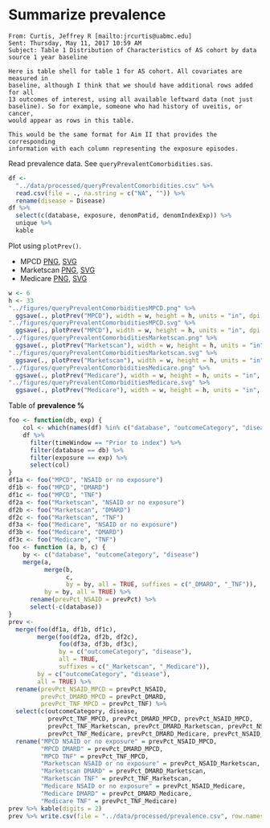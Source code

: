 # Summarize prevalence

```
From: Curtis, Jeffrey R [mailto:jrcurtis@uabmc.edu] 
Sent: Thursday, May 11, 2017 10:59 AM
Subject: Table 1 Distribution of Characteristics of AS cohort by data source 1 year baseline

Here is table shell for table 1 for AS cohort. All covariates are measured in
baseline, although I think that we should have additional rows added for all
13 outcomes of interest, using all available leftward data (not just
baseline). So for example, someone who had history of uveitis, or cancer,
would appear as rows in this table.

This would be the same format for Aim II that provides the corresponding
information with each column representing the exposure episodes.
```

Read prevalence data.
See `queryPrevalentComorbidities.sas`.

```r
df <-
  "../data/processed/queryPrevalentComorbidities.csv" %>% 
  read.csv(file = ., na.string = c("NA", "")) %>% 
  rename(disease = Disease)
df %>% 
  select(c(database, exposure, denomPatid, denomIndexExp)) %>% 
  unique %>% 
  kable
```

Plot using `plotPrev()`.

* MPCD [PNG](../figures/queryPrevalentComorbiditiesMPCD.png), [SVG](../figures/queryPrevalentComorbiditiesMPCD.svg)
* Marketscan [PNG](../figures/queryPrevalentComorbiditiesMarketscan.png), [SVG](../figures/queryPrevalentComorbiditiesMarketscan.svg)
* Medicare [PNG](../figures/queryPrevalentComorbiditiesMedicare.png), [SVG](../figures/queryPrevalentComorbiditiesMedicare.svg)

```r
w <- 6
h <- 33
"../figures/queryPrevalentComorbiditiesMPCD.png" %>% 
  ggsave(., plotPrev("MPCD"), width = w, height = h, units = "in", dpi = 300)
"../figures/queryPrevalentComorbiditiesMPCD.svg" %>% 
  ggsave(., plotPrev("MPCD"), width = w, height = h, units = "in", dpi = 300)
"../figures/queryPrevalentComorbiditiesMarketscan.png" %>% 
  ggsave(., plotPrev("Marketscan"), width = w, height = h, units = "in", dpi = 300)
"../figures/queryPrevalentComorbiditiesMarketscan.svg" %>% 
  ggsave(., plotPrev("Marketscan"), width = w, height = h, units = "in", dpi = 300)
"../figures/queryPrevalentComorbiditiesMedicare.png" %>% 
  ggsave(., plotPrev("Medicare"), width = w, height = h, units = "in", dpi = 300)
"../figures/queryPrevalentComorbiditiesMedicare.svg" %>% 
  ggsave(., plotPrev("Medicare"), width = w, height = h, units = "in", dpi = 300)
```

Table of **prevalence %**

```r
foo <- function(db, exp) {
    col <- which(names(df) %in% c("database", "outcomeCategory", "disease", "prevPct"))
    df %>% 
      filter(timeWindow == "Prior to index") %>% 
      filter(database == db) %>% 
      filter(exposure == exp) %>% 
      select(col)
}
df1a <- foo("MPCD", "NSAID or no exposure")
df1b <- foo("MPCD", "DMARD")
df1c <- foo("MPCD", "TNF")
df2a <- foo("Marketscan", "NSAID or no exposure")
df2b <- foo("Marketscan", "DMARD")
df2c <- foo("Marketscan", "TNF")
df3a <- foo("Medicare", "NSAID or no exposure")
df3b <- foo("Medicare", "DMARD")
df3c <- foo("Medicare", "TNF")
foo <- function (a, b, c) {
    by <- c("database", "outcomeCategory", "disease")
    merge(a, 
          merge(b, 
                c, 
                by = by, all = TRUE, suffixes = c("_DMARD", "_TNF")), 
          by = by, all = TRUE) %>% 
      rename(prevPct_NSAID = prevPct) %>% 
      select(-c(database))
}
prev <- 
  merge(foo(df1a, df1b, df1c), 
        merge(foo(df2a, df2b, df2c),
              foo(df3a, df3b, df3c),
              by = c("outcomeCategory", "disease"),
              all = TRUE,
              suffixes = c("_Marketscan", "_Medicare")),
        by = c("outcomeCategory", "disease"),
        all = TRUE) %>% 
  rename(prevPct_NSAID_MPCD = prevPct_NSAID,
         prevPct_DMARD_MPCD = prevPct_DMARD,
         prevPct_TNF_MPCD = prevPct_TNF) %>%
  select(c(outcomeCategory, disease,
           prevPct_TNF_MPCD, prevPct_DMARD_MPCD, prevPct_NSAID_MPCD,
           prevPct_TNF_Marketscan, prevPct_DMARD_Marketscan, prevPct_NSAID_Marketscan,
           prevPct_TNF_Medicare, prevPct_DMARD_Medicare, prevPct_NSAID_Medicare)) %>% 
  rename("MPCD NSAID or no exposure" = prevPct_NSAID_MPCD,
         "MPCD DMARD" = prevPct_DMARD_MPCD,
         "MPCD TNF" = prevPct_TNF_MPCD,
         "Marketscan NSAID or no exposure" = prevPct_NSAID_Marketscan,
         "Marketscan DMARD" = prevPct_DMARD_Marketscan,
         "Marketscan TNF" = prevPct_TNF_Marketscan,
         "Medicare NSAID or no exposure" = prevPct_NSAID_Medicare,
         "Medicare DMARD" = prevPct_DMARD_Medicare,
         "Medicare TNF" = prevPct_TNF_Medicare)
prev %>% kable(digits = 2)
prev %>% write.csv(file = "../data/processed/prevalence.csv", row.names = FALSE)
```
